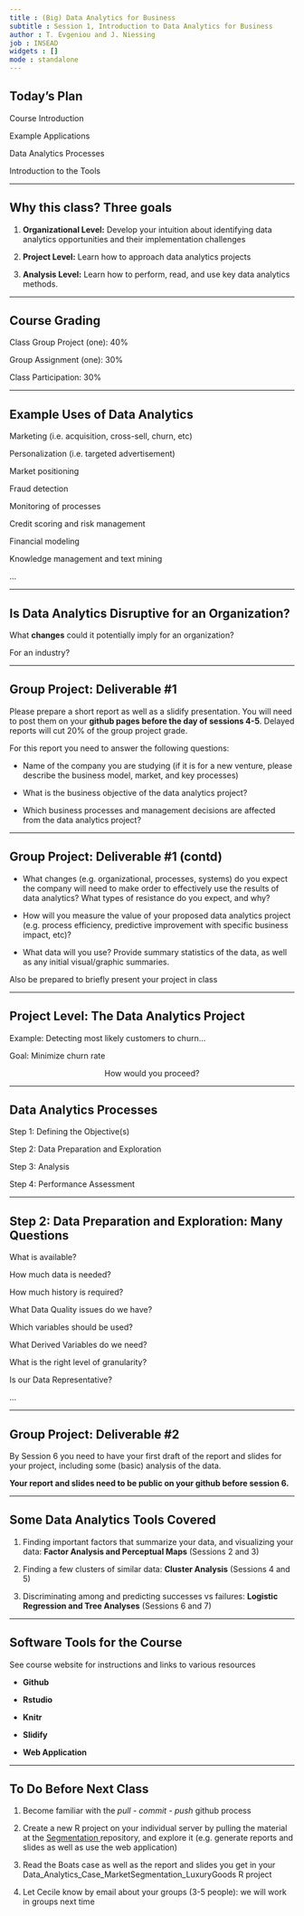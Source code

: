 ```yaml
---
title : (Big) Data Analytics for Business
subtitle : Session 1, Introduction to Data Analytics for Business
author : T. Evgeniou and J. Niessing
job : INSEAD
widgets : []
mode : standalone 
---
```


## Today's Plan
  
  
  
Course Introduction

Example Applications

Data Analytics Processes

Introduction to the Tools

---

## Why this class? Three goals
  
  
  
  
1. <b>Organizational Level:</b> Develop your intuition about identifying data analytics opportunities and their implementation challenges  
  
  
2. <b>Project Level:</b> Learn how to approach data analytics projects  
  
  
3. <b>Analysis Level:</b> Learn how to perform, read, and use key data analytics methods. 
  

---

## Course Grading


  
  
Class Group Project (one):  	40%

Group Assignment (one):		30%

Class Participation: 			30%


---

## Example Uses of Data Analytics

Marketing (i.e. acquisition, cross-sell, churn, etc)

Personalization (i.e. targeted advertisement)

Market positioning

Fraud detection

Monitoring of processes

Credit scoring and risk management

Financial modeling

Knowledge management and text mining

...

---

## Is Data Analytics Disruptive for an Organization?
  
  
  
  
  
What <b>changes</b> could it potentially imply for an organization?
  
  
For an industry?


---

## Group Project: Deliverable #1

Please prepare a short report  as well as  a slidify presentation. You will need to post them on your  <b>github pages before the day of sessions 4-5</b>. Delayed reports will cut 20% of the group project grade. 

For this report you need to answer the following questions:

- Name of the company you are studying (if it is for a new venture, please describe the business model, market, and key processes)

- What is the business objective of the data analytics project? 

- Which business processes and management decisions are affected from the data analytics project?

---

## Group Project: Deliverable #1 (contd)

- What changes (e.g. organizational, processes, systems) do you expect the company will need to make order to effectively use the results of data analytics? What types of resistance do you expect, and why?

- How will you measure the value of your proposed data analytics project (e.g. process efficiency, predictive improvement with specific business impact, etc)?  

- What data will you use? Provide summary statistics of the data, as well as any initial visual/graphic summaries.

Also be prepared to briefly present your project in class 

---

## Project Level: The Data Analytics Project
  
  
  
  
Example: Detecting most likely customers to churn…
  
  
  
Goal: Minimize churn rate  
  
  
  
  <center>How would you proceed?</center>



---

## Data Analytics Processes


  
Step 1: Defining the Objective(s)  
  
  
Step 2: Data Preparation and Exploration
  
  
Step 3: Analysis
  
  
Step 4: Performance Assessment

---

## Step 2: Data Preparation and Exploration: Many Questions

What is available?

How much data is needed?

How much history is required?

What Data Quality issues do we have?

Which variables should be used?

What Derived Variables do we need?

What is the right level of granularity?

Is our Data Representative?

...

---

## Group Project: Deliverable #2
  
  
  
By Session 6 you need to have your first draft of the report and slides for your project, including some (basic) analysis of the data. 
  
  
  
<b>Your report and slides need to be public on your github before session 6. </b> 

---

## Some Data Analytics Tools Covered

1. Finding important factors that summarize your data, and visualizing your data: 
<b>Factor Analysis and Perceptual Maps</b> (Sessions 2 and 3)
  
  
  
2. Finding a few clusters of similar data: 
<b>Cluster Analysis</b> (Sessions 4 and 5) 
  
  
  
3. Discriminating among and predicting successes vs failures: 
<b>Logistic Regression and Tree Analyses</b> (Sessions 6 and 7)


---

## Software Tools for the Course
  
  
 See course website for instructions and links to various resources
  
  
- <b>Github</b>
  
  
- <b>Rstudio</b>
  
  
- <b>Knitr</b>
  
  
- <b>Slidify</b>
  
  
- <b>Web Application</b>


---

## To Do Before Next Class

1. Become familiar with the <i>pull - commit - push</i> github process
  
  
2. Create a new R project on your individual server by pulling the material at the 
<a href="https://github.com/tevgeniou/Data_Analytics_Case_MarketSegmentation_LuxuryGoods" target="_blank">Segmentation </a> repository, and explore it (e.g. generate reports and slides as well as use the web application)
  
  
3. Read the Boats case as well as the report and slides you get in your Data_Analytics_Case_MarketSegmentation_LuxuryGoods R project
  
  
4. Let Cecile know by email about your groups (3-5 people): we will work in groups next time

